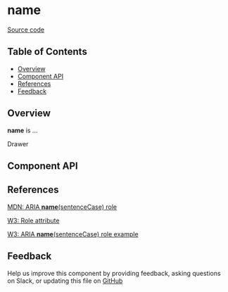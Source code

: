 
# **name**

[Source code](<https://github.com/leemonade/bubbles/tree/main/packages/components/overlay/Drawer>)

## Table of Contents

<!-- START doctoc generated TOC please keep comment here to allow auto update -->
<!-- DON'T EDIT THIS SECTION, INSTEAD RE-RUN doctoc TO UPDATE -->

- [Overview](#overview)
- [Component API](#component-api)
- [References](#references)
- [Feedback](#feedback)

## Overview

**name** is ...

<ThemeProvider>
  <Drawer>Drawer</Drawer>
</ThemeProvider>

## Component API

<Preview>
  <Story id="molecules-overlay-drawer--playground" />
</Preview>

<Props of={Drawer} />

## References

[MDN: ARIA **name**(sentenceCase) role](<https://developer.mozilla.org/en-US/docs/Web/Accessibility/ARIA/Roles/drawer_role>)

[W3: Role attribute](https://www.w3.org/WAI/PF/HTML/wiki/RoleAttribute)

[W3: ARIA **name**(sentenceCase) role example](<https://www.w3.org/TR/2016/WD-wai-aria-practices-1.1-20160317/examples/drawer/drawer.html>)

## Feedback

Help us improve this component by providing feedback, asking questions on Slack, or updating this file on
[GitHub](<https://github.com/leemonade/bubbles/edit/main/packages/components/overlay/Drawer.mdx>)
